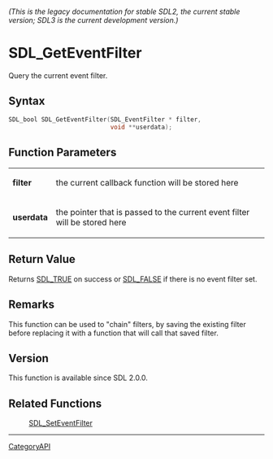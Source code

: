 ====== (This is the legacy documentation for stable SDL2, the current stable version; SDL3 is the current development version.) ======
= SDL_GetEventFilter =

Query the current event filter.

== Syntax ==

<syntaxhighlight lang='c'>
SDL_bool SDL_GetEventFilter(SDL_EventFilter * filter,
                            void **userdata);
</syntaxhighlight>

== Function Parameters ==

{|
|'''filter'''
|the current callback function will be stored here
|-
|'''userdata'''
|the pointer that is passed to the current event filter will be stored here
|}

== Return Value ==

Returns [[SDL_TRUE]] on success or [[SDL_FALSE]] if there is no event
filter set.

== Remarks ==

This function can be used to "chain" filters, by saving the existing filter
before replacing it with a function that will call that saved filter.

== Version ==

This function is available since SDL 2.0.0.

== Related Functions ==

:[[SDL_SetEventFilter]]

----
[[CategoryAPI]]


